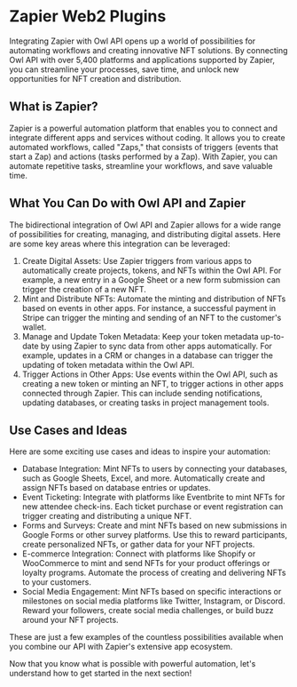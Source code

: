 # Zapier Web2 Plugins
Integrating Zapier with Owl API opens up a world of possibilities for automating workflows and creating innovative NFT solutions. By connecting Owl API with over 5,400 platforms and applications supported by Zapier, you can streamline your processes, save time, and unlock new opportunities for NFT creation and distribution.

## What is Zapier?

Zapier is a powerful automation platform that enables you to connect and integrate different apps and services without coding. It allows you to create automated workflows, called "Zaps," that consists of triggers (events that start a Zap) and actions (tasks performed by a Zap). With Zapier, you can automate repetitive tasks, streamline your workflows, and save valuable time.

## What You Can Do with Owl API and Zapier

The bidirectional integration of Owl API and Zapier allows for a wide range of possibilities for creating, managing, and distributing digital assets. Here are some key areas where this integration can be leveraged:

1. Create Digital Assets: Use Zapier triggers from various apps to automatically create projects, tokens, and NFTs within the Owl API. For example, a new entry in a Google Sheet or a new form submission can trigger the creation of a new NFT.
2. Mint and Distribute NFTs: Automate the minting and distribution of NFTs based on events in other apps. For instance, a successful payment in Stripe can trigger the minting and sending of an NFT to the customer's wallet.
3. Manage and Update Token Metadata: Keep your token metadata up-to-date by using Zapier to sync data from other apps automatically. For example, updates in a CRM or changes in a database can trigger the updating of token metadata within the Owl API.
4. Trigger Actions in Other Apps: Use events within the Owl API, such as creating a new token or minting an NFT, to trigger actions in other apps connected through Zapier. This can include sending notifications, updating databases, or creating tasks in project management tools.

## Use Cases and Ideas

Here are some exciting use cases and ideas to inspire your automation:

- Database Integration: Mint NFTs to users by connecting your databases, such as Google Sheets, Excel, and more. Automatically create and assign NFTs based on database entries or updates.
- Event Ticketing: Integrate with platforms like Eventbrite to mint NFTs for new attendee check-ins. Each ticket purchase or event registration can trigger creating and distributing a unique NFT.
- Forms and Surveys: Create and mint NFTs based on new submissions in Google Forms or other survey platforms. Use this to reward participants, create personalized NFTs, or gather data for your NFT projects.
- E-commerce Integration: Connect with platforms like Shopify or WooCommerce to mint and send NFTs for your product offerings or loyalty programs. Automate the process of creating and delivering NFTs to your customers.
- Social Media Engagement: Mint NFTs based on specific interactions or milestones on social media platforms like Twitter, Instagram, or Discord. Reward your followers, create social media challenges, or build buzz around your NFT projects.

These are just a few examples of the countless possibilities available when you combine our API with Zapier's extensive app ecosystem.

Now that you know what is possible with powerful automation, let's understand how to get started in the next section!
